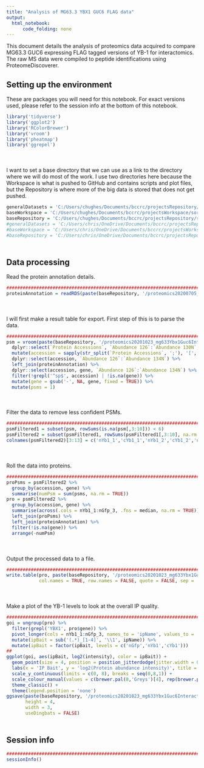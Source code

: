 ```yaml
---
title: "Analysis of MG63.3 YBX1 GUC6 FLAG data"
output:
  html_notebook:
      code_folding: none
---
```


This document details the analysis of proteomics data acquired to compare MG63.3 GUC6 expressing FLAG tagged versions of YB-1 for interactomics. The raw MS data were compiled to peptide identifications using ProteomeDiscoverer.

## Setting up the environment

These are packages you will need for this notebook. For exact versions used, please refer to the session info at the bottom of this notebook.

```r
library('tidyverse')
library('ggplot2')
library('RColorBrewer')
library('vroom')
library('pheatmap')
library('ggrepel')
```

<div style="margin-bottom:50px;"></div>

I want to set a base directory that we can use as a link to the directory where we will do most of the work. I use two directories here because the Workspace is what is pushed to GitHub and contains scripts and plot files, but the Repository is where more of the big data is stored that does not get pushed.

```r
generalDatasets = 'C:/Users/chughes/Documents/bccrc/projectsRepository/generalDatasets'
baseWorkspace = 'C:/Users/chughes/Documents/bccrc/projectsWorkspace/sorensenLab/relatedToYbx1'
baseRepository = 'C:/Users/chughes/Documents/bccrc/projectsRepository/sorensenLab/relatedToYbx1'
#generalDatasets = 'C:/Users/chris/OneDrive/Documents/bccrc/projectsRepository/generalDatasets'
#baseWorkspace = 'C:/Users/chris/OneDrive/Documents/bccrc/projectsWorkspace/sorensenLab/relatedToYbx1'
#baseRepository = 'C:/Users/chris/OneDrive/Documents/bccrc/projectsRepository/sorensenLab/relatedToYbx1'
```

<div style="margin-bottom:50px;"></div>

## Data processing

Read the protein annotation details.

```r
##########################################################################################
proteinAnnotation = readRDS(paste(baseRepository, '/proteomics20200705_mg633CrisprYbx1GucClones/uniprotHumanJul2020.fasta.annotated.rds', sep = ''))
```

<div style="margin-bottom:50px;"></div>

I will first make a result table for export. First step of this is to parse the data.

```r
##########################################################################################
psm = vroom(paste(baseRepository, '/proteomics20201023_mg633Ybx1Guc6Interaction/ch_20201022_mg633Ybx1Guc6FlagIpSet_TMT16_PSMs.txt', sep = '')) %>%
  dplyr::select(`Protein Accessions`, `Abundance 126`:`Abundance 130N`, `Abundance 133N`:`Abundance 134N`) %>%
  mutate(accession = sapply(str_split(`Protein Accessions`, ';'), '[', 1)) %>%
  dplyr::select(accession, `Abundance 126`:`Abundance 134N`) %>%
  left_join(proteinAnnotation) %>%
  dplyr::select(accession, gene, `Abundance 126`:`Abundance 134N`) %>%
  filter(!grepl('^sp$', accession) | !is.na(gene)) %>%
  mutate(gene = gsub('-', NA, gene, fixed = TRUE)) %>%
  mutate(psms = 1)
```

<div style="margin-bottom:50px;"></div>

Filter the data to remove less confident PSMs.

```r
##########################################################################################
psmFiltered1 = subset(psm, rowSums(is.na(psm[,3:10])) < 6)
psmFiltered2 = subset(psmFiltered1, rowSums(psmFiltered1[,3:10], na.rm = TRUE) > 40)
colnames(psmFiltered2)[3:13] = c('nYb1_1','cYb1_1','nYb1_2','cYb1_2','nYb1_3','cYb1_3','nYb1_4','cYb1_4','nGfp_1','nGfp_2','nGfp_3')
```

<div style="margin-bottom:50px;"></div>

Roll the data into proteins.

```r
##########################################################################################
proPsms = psmFiltered2 %>%
  group_by(accession, gene) %>%
  summarise(numPsm = sum(psms, na.rm = TRUE))
pro = psmFiltered2 %>%
  group_by(accession, gene) %>%
  summarise(across(.cols = nYb1_1:nGfp_3, .fns = median, na.rm = TRUE)) %>%
  left_join(proPsms) %>%
  left_join(proteinAnnotation) %>%
  filter(!is.na(gene)) %>%
  arrange(-numPsm)
```

<div style="margin-bottom:50px;"></div>

Output the processed data to a file.

```r
##########################################################################################
write.table(pro, paste(baseRepository, '/proteomics20201023_mg633Ybx1Guc6Interaction/dataset_yb1FlagInteractionData.csv', sep = ''),
            col.names = TRUE, row.names = FALSE, quote = FALSE, sep = ',')
```

<div style="margin-bottom:50px;"></div>

Make a plot of the YB-1 levels to look at the overall IP quality.

```r
##########################################################################################
goi = ungroup(pro) %>%
  filter(grepl('YBX1', pro$gene)) %>%
  pivot_longer(cols = nYb1_1:nGfp_3, names_to = 'ipName', values_to = 'intensity') %>%
  mutate(ipBait = sub('(.*)_[1-4]', '\\1', ipName)) %>%
  mutate(ipBait = factor(ipBait, levels = c('nGfp','nYb1','cYb1')))
##
ggplot(goi, aes(ipBait, log2(intensity), color = ipBait)) +
  geom_point(size = 4, position = position_jitterdodge(jitter.width = 0.5), alpha = 0.5) +
  labs(x = 'IP Bait', y = 'log2(Protein abundance intensity)', title = 'GUC6 YB-1 FLAG purification') +
  scale_y_continuous(limits = c(0, 8), breaks = seq(0,8,1)) +
  scale_colour_manual(values = c(brewer.pal(8,'Greys')[4], rep(brewer.pal(8,'RdBu')[1],2))) +
  theme_classic() +
  theme(legend.position = 'none')
ggsave(paste(baseRepository, '/proteomics20201023_mg633Ybx1Guc6Interaction/scatter_mg633Ybx1Guc6FlagIpEfficiency.pdf', sep = ''),
       height = 4,
       width = 3,
       useDingbats = FALSE)
```

<div style="margin-bottom:50px;"></div>

## Session info

```r
##########################################################################################
sessionInfo()
```












